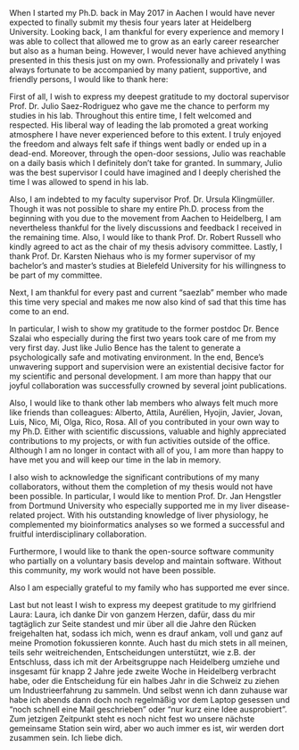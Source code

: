 When I started my Ph.D. back in May 2017 in Aachen I would have never expected to finally submit my thesis four years later at Heidelberg University. Looking back, I am thankful for every experience and memory I was able to collect that allowed me to grow as an early career researcher but also as a human being. However, I would never have achieved anything presented in this thesis just on my own. Professionally and privately I was always fortunate to be accompanied by many patient, supportive, and friendly persons, I would like to thank here:

First of all, I  wish to express my deepest gratitude to my doctoral supervisor Prof. Dr. Julio Saez-Rodriguez who gave me the chance to perform my studies in his lab. Throughout this entire time, I felt welcomed and respected. His liberal way of leading the lab promoted a great working atmosphere I have never experienced before to this extent. I truly enjoyed the freedom and always felt safe if things went badly or ended up in a dead-end. Moreover, through the open-door sessions, Julio was reachable on a daily basis which I definitely don’t take for granted. In summary, Julio was the best supervisor I could have imagined and I deeply cherished the time I was allowed to spend in his lab. 

Also, I am indebted to my faculty supervisor Prof. Dr. Ursula Klingmüller. Though it was not possible to share my entire Ph.D. process from the beginning with you due to the movement from Aachen to Heidelberg, I am nevertheless thankful for the lively discussions and feedback I received in the remaining time. Also, I would like to thank Prof. Dr. Robert Russell who kindly agreed to act as the chair of my thesis advisory committee. Lastly, I thank Prof. Dr. Karsten Niehaus who is my former supervisor of my bachelor’s and master’s studies at Bielefeld University for his willingness to be part of my committee.

Next, I am thankful for every past and current “saezlab” member who made this time very special and makes me now also kind of sad that this time has come to an end. 

In particular, I wish to show my gratitude to the former postdoc Dr. Bence Szalai who especially during the first two years took care of me from my very first day. Just like Julio Bence has the talent to generate a psychologically safe and motivating environment. In the end, Bence’s unwavering support and supervision were an existential decisive factor for my scientific and personal development. I am more than happy that our joyful collaboration was successfully crowned by several joint publications. 

Also, I would like to thank other lab members who always felt much more like friends than colleagues: Alberto, Attila, Aurélien, Hyojin, Javier, Jovan, Luis, Nico, Mi, Olga, Rico, Rosa. All of you contributed in your own way to my Ph.D. Either with scientific discussions, valuable and highly appreciated contributions to my projects, or with fun activities outside of the office. Although I am no longer in contact with all of you, I am more than happy to have met you and will keep our time in the lab in memory.

I also wish to acknowledge the significant contributions of my many collaborators, without them the completion of my thesis would not have been possible. In particular, I would like to mention Prof. Dr. Jan Hengstler from Dortmund University who especially supported me in my liver disease-related project. With his outstanding knowledge of liver physiology, he complemented my bioinformatics analyses so we formed a successful and fruitful interdisciplinary collaboration.

Furthermore, I would like to thank the open-source software community who partially on a voluntary basis develop and maintain software. Without this community, my work would not have been possible.

Also I am especially grateful to my family who has supported me ever since.

Last but not least I wish to express my deepest gratitude to my girlfriend Laura: 
Laura, ich danke Dir von ganzem Herzen, dafür, dass du mir tagtäglich zur Seite standest und mir über all die Jahre den Rücken freigehalten hat, sodass ich mich, wenn es drauf ankam, voll und ganz auf meine Promotion fokussieren konnte. Auch hast du mich stets in all meinen, teils sehr weitreichenden, Entscheidungen unterstützt, wie z.B. der Entschluss, dass ich mit der Arbeitsgruppe nach Heidelberg umziehe und insgesamt für knapp 2 Jahre jede zweite Woche in Heidelberg verbracht habe, oder die Entscheidung für ein halbes Jahr in die Schweiz zu ziehen um Industrieerfahrung zu sammeln. Und selbst wenn ich dann zuhause war habe ich abends dann doch noch regelmäßig vor dem Laptop gesessen und “noch schnell eine Mail geschrieben” oder “nur kurz eine Idee ausprobiert”. Zum jetzigen Zeitpunkt steht es noch nicht fest wo unsere nächste gemeinsame Station sein wird, aber wo auch immer es ist, wir werden dort zusammen sein. Ich liebe dich.

\cleardoublepage


